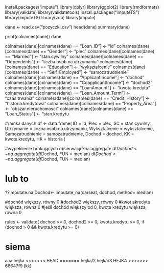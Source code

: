 
install.packages("impute")
library(dplyr)
library(ggplot2)
library(rmdformats)
library(validate)
library(validatetools)
install.packages("imputeTS")
library(imputeTS)
library(zoo)
library(impute)



dane <- read.csv("pozyczki.csv")
head(dane)
summary(dane)

print(colnames(dane))
dane

colnames(dane)[colnames(dane) == "Loan_ID"] <- "id"
colnames(dane)[colnames(dane) == "Gender"] <- "plec"
colnames(dane)[colnames(dane) == "Married"] <- "stan.cywilny"
colnames(dane)[colnames(dane) == "Dependents"] <- "liczba.osob.na.utrzymaniu"
colnames(dane)[colnames(dane) == "Education"] <- "wyksztalcenie"
colnames(dane)[colnames(dane) == "Self_Employed"] <- "samozatrudnienie"
colnames(dane)[colnames(dane) == "ApplicantIncome"] <- "dochod"
colnames(dane)[colnames(dane) == "CoapplicantIncome"] <- "dochod2"
colnames(dane)[colnames(dane) == "LoanAmount"] <- "kwota.kredytu"
colnames(dane)[colnames(dane) == "Loan_Amount_Term"] <- "czas.trwania"
colnames(dane)[colnames(dane) == "Credit_History"] <- "historia.kredytowa"
colnames(dane)[colnames(dane) == "Property_Area"] <- "obszar.nieruchomosci"
colnames(dane)[colnames(dane) == "Loan_Status"] <- "stan.kredytu


#ramka danych
df <- data.frame(
  ID = id,
  Plec = plec,
  SC = stan.cywilny,
  Utrzymanie = liczba.osob.na.utrzymaniu,
  Wyksztalcenie = wyksztalcenie,
  Samozatrudnienie = samozatrudnienie,
  Dochod = dochod,
  KK = kwota.kredytu,
  HK = historia
)


#wypełnienie brakujących obserwacji 
?na.aggregate
df$Dochod <- na.aggregate(df$Dochod, FUN = median)
df$Dochod <- na.aggregate(df$Dochod, FUN = median)


# lub to 
??imputate.na
Dochod<- imputate_na(carseat, dochod, method= median) 

#dochód większy, równy 0
#dochód2 większy, równy 0
#kwot akredytu większa, równa 0
#jeśli dochód większy od 0, kwota kredytu większa, równa 0  

rules <- validate( 
  dochod >= 0,
  dochod2 >= 0,
  kwota.kredytu >= 0,
  if (dochod > 0 && kwota.kredytu >= 0)

# siema
aaa
hejka
<<<<<<< HEAD
=======
hejka/2
hejka/3
HEJKA
>>>>>>> 66647f9 (kk)
